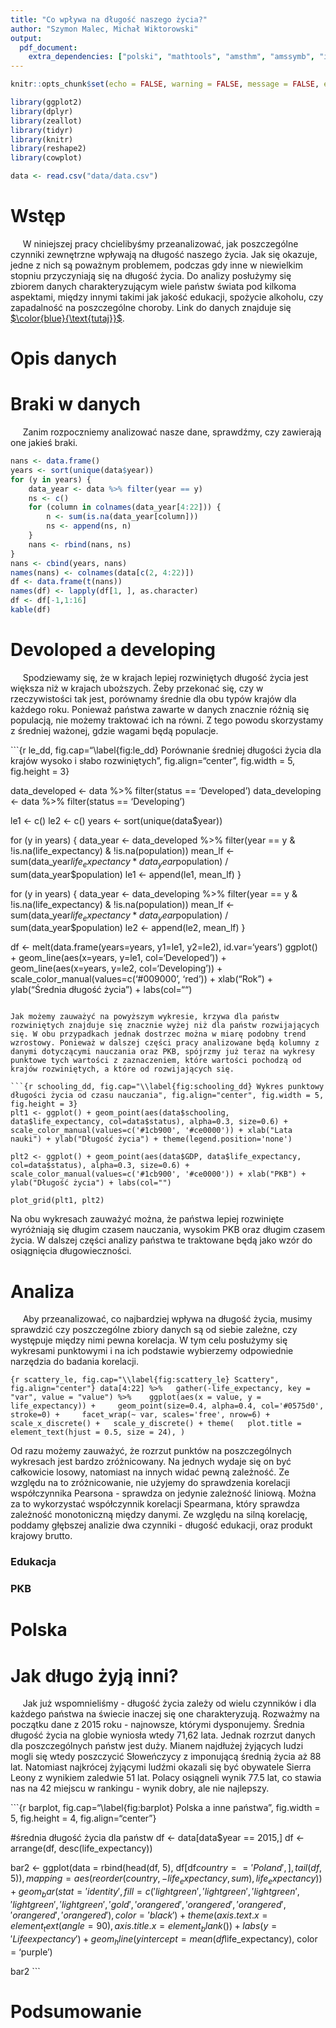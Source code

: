 ```yaml
---
title: "Co wpływa na długość naszego życia?"
author: "Szymon Malec, Michał Wiktorowski"
output:
  pdf_document: 
    extra_dependencies: ["polski", "mathtools", "amsthm", "amssymb", "icomma", "upgreek", "xfrac", "scrextend", "float", "tabularx", "hyperref", "caption", "enumitem"]
---
```


\renewcommand{\figurename}{Wykres}
\renewcommand{\tablename}{Tablica}
\raggedbottom

```r
knitr::opts_chunk$set(echo = FALSE, warning = FALSE, message = FALSE, eval = TRUE)
```

```r
library(ggplot2)
library(dplyr)
library(zeallot)
library(tidyr)
library(knitr)
library(reshape2)
library(cowplot)

data <- read.csv("data/data.csv")
```


# Wstęp
<!-- Akapit - 6 spacji -->
|      W niniejszej pracy chcielibyśmy przeanalizować, jak poszczególne czynniki zewnętrzne wpływają na długość naszego życia. Jak się okazuje, jedne z nich są poważnym problemem, podczas gdy inne w niewielkim stopniu przyczyniają się na długość życia. Do analizy posłużymy się zbiorem danych charakteryzującym wiele państw świata pod kilkoma aspektami, między innymi takimi jak jakość edukacji, spożycie alkoholu, czy zapadalność na poszczególne choroby. Link do danych znajduje się [$\color{blue}{\text{tutaj}}$](https://www.kaggle.com/datasets/kumarajarshi/life-expectancy-who?fbclid=IwAR2HtwUPyioM4tHmuae7B2owTUB8q3XlmpP12LbTM9NYDsi4qtaWGOYoNDE).


# Opis danych


# Braki w danych
|      Zanim rozpoczniemy analizować nasze dane, sprawdźmy, czy zawierają one jakieś braki.

```r
nans <- data.frame()
years <- sort(unique(data$year))
for (y in years) {
    data_year <- data %>% filter(year == y)
    ns <- c()
    for (column in colnames(data_year[4:22])) {
        n <- sum(is.na(data_year[column]))
        ns <- append(ns, n)
    }
    nans <- rbind(nans, ns)
}
nans <- cbind(years, nans)
names(nans) <- colnames(data[c(2, 4:22)])
df <- data.frame(t(nans))
names(df) <- lapply(df[1, ], as.character)
df <- df[-1,1:16]
kable(df)
```


# Devoloped a developing
|      Spodziewamy się, że w krajach lepiej rozwiniętych długość życia jest większa niż w krajach uboższych. Żeby przekonać się, czy w rzeczywistości tak jest, porównamy średnie dla obu typów krajów dla każdego roku. Ponieważ państwa zawarte w danych znacznie różnią się populacją, nie możemy traktować ich na równi. Z tego powodu skorzystamy z średniej ważonej, gdzie wagami będą populacje.

```{r le_dd, fig.cap="\\label{fig:le_dd} Porównanie średniej długości życia dla krajów wysoko i słabo rozwiniętych", fig.align="center", fig.width = 5, fig.height = 3}

data_developed <- data %>% filter(status == 'Developed')
data_developing <- data %>% filter(status == 'Developing')

le1 <- c()
le2 <- c()
years <- sort(unique(data$year))

for (y in years) {
    data_year <- data_developed %>% filter(year == y & !is.na(life_expectancy) & !is.na(population))
    mean_lf <- sum(data_year$life_expectancy * data_year$population) / sum(data_year$population)
    le1 <- append(le1, mean_lf)
}

for (y in years) {
    data_year <- data_developing %>% filter(year == y & !is.na(life_expectancy) & !is.na(population))
    mean_lf <- sum(data_year$life_expectancy * data_year$population) / sum(data_year$population)
    le2 <- append(le2, mean_lf)
}

df <- melt(data.frame(years=years, y1=le1, y2=le2), id.var='years')
ggplot() + 
  geom_line(aes(x=years, y=le1, col='Developed')) + 
  geom_line(aes(x=years, y=le2, col='Developing')) + 
  scale_color_manual(values=c('#009000', 'red')) + xlab("Rok") + ylab("Średnia długość życia") + labs(col="")
```

Jak możemy zauważyć na powyższym wykresie, krzywa dla państw rozwiniętych znajduje się znacznie wyżej niż dla państw rozwijających się. W obu przypadkach jednak dostrzec można w miarę podobny trend wzrostowy. Ponieważ w dalszej części pracy analizowane będą kolumny z danymi dotyczącymi nauczania oraz PKB, spójrzmy już teraz na wykresy punktowe tych wartości z zaznaczeniem, które wartości pochodzą od krajów rozwiniętych, a które od rozwijających się.

```{r schooling_dd, fig.cap="\\label{fig:schooling_dd} Wykres punktowy długości życia od czasu nauczania", fig.align="center", fig.width = 5, fig.height = 3}
plt1 <- ggplot() + geom_point(aes(data$schooling, data$life_expectancy, col=data$status), alpha=0.3, size=0.6) +
scale_color_manual(values=c('#1cb900', '#ce0000')) + xlab("Lata nauki") + ylab("Długość życia") + theme(legend.position='none')

plt2 <- ggplot() + geom_point(aes(data$GDP, data$life_expectancy, col=data$status), alpha=0.3, size=0.6) +
scale_color_manual(values=c('#1cb900', '#ce0000')) + xlab("PKB") + ylab("Długość życia") + labs(col="")

plot_grid(plt1, plt2)
```

Na obu wykresach zauważyć można, że państwa lepiej rozwinięte wyróżniają się długim czasem nauczania, wysokim PKB oraz długim czasem życia. W dalszej części analizy państwa te traktowane będą jako wzór do osiągnięcia długowieczności.


# Analiza
|      Aby przeanalizować, co najbardziej wpływa na długość życia, musimy sprawdzić czy poszczególne zbiory danych są od siebie zależne, czy występuje między nimi pewna korelacja. W tym celu posłużymy się wykresami punktowymi i na ich podstawie wybierzemy odpowiednie narzędzia do badania korelacji.


```{r scattery_le, fig.cap="\\label{fig:scattery_le} Scattery", fig.align="center"}
data[4:22] %>%
  gather(-life_expectancy, key = "var", value = "value") %>% 
  ggplot(aes(x = value, y = life_expectancy)) +
    geom_point(size=0.4, alpha=0.4, col='#0575d0', stroke=0) +
    facet_wrap(~ var, scales='free', nrow=6) +
  scale_x_discrete() +
  scale_y_discrete() + theme(
  plot.title = element_text(hjust = 0.5, size = 24),
)
```


Od razu możemy zauważyć, że rozrzut punktów na poszczególnych wykresach jest bardzo zróżnicowany. Na jednych wydaje się on być całkowicie losowy, natomiast na innych widać pewną zależność. Ze względu na to zróżnicowanie, nie użyjemy do sprawdzenia korelacji współczynnika Pearsona - sprawdza on jedynie zależność liniową. Można za to wykorzystać współczynnik korelacji Spearmana, który sprawdza zależność monotoniczną między danymi. Ze względu na silną korelację, poddamy głębszej analizie dwa czynniki - długość edukacji, oraz produkt krajowy brutto.

### Edukacja
### PKB


# Polska


# Jak długo żyją inni?
|      Jak już wspomnieliśmy - długość życia zależy od wielu czynników i dla każdego państwa na świecie inaczej się one charakteryzują. Rozważmy na początku dane z 2015 roku - najnowsze, którymi dysponujemy. Średnia długość życia na globie wyniosła wtedy 71,62 lata. Jednak rozrzut danych dla poszczególnych państw jest duży. Mianem najdłużej żyjących ludzi mogli się wtedy poszczycić Słoweńczycy z imponującą średnią życia aż 88 lat. Natomiast najkrócej żyjącymi ludźmi okazali się być obywatele Sierra Leony z wynikiem zaledwie 51 lat. Polacy osiągneli wynik 77.5 lat, co stawia nas na 42 miejscu w rankingu - wynik dobry, ale nie najlepszy.

```{r barplot, fig.cap="\\label{fig:barplot} Polska a inne państwa", fig.width = 5, fig.height = 4, fig.align="center"}

#średnia długość życia dla państw
df <- data[data$year == 2015,]
df <- arrange(df, desc(life_expectancy))

bar2 <- ggplot(data = rbind(head(df, 5), df[df$country == 'Poland',], tail(df, 5)), mapping = aes(reorder(country, -life_expectancy, sum), life_expectancy)) + 
  geom_bar(stat = 'identity', fill = c('light green', 'light green', 'light green', 'light green', 'light green', 'gold', 'orangered', 'orangered', 'orangered', 'orangered', 'orangered'), color = 'black') +
  theme(axis.text.x = element_text(angle = 90), axis.title.x = element_blank()) +
  labs(y = 'Life expectancy') +
  geom_hline(yintercept = mean(df$life_expectancy), color = 'purple')

bar2
```


# Podsumowanie
